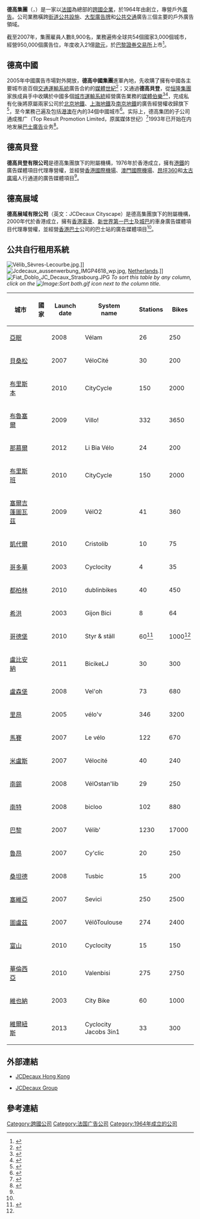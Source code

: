 {{Multiple issues|
{{Refimprove|time=2020-10-18T03:03:08+00:00}}
{{globalize}}
{{roughtranslation}}
}}
{{Distinguish|康福德高}}
{{Infobox company
| name = 德高集团
| name_en = JCDecaux Group
| logo = JCDecaux logo.svg
| logo_size = 
| logo_caption = 
| image =          
| image_size =
| image_caption =
| native_name = 
| native_name_lang = <!-- 公司名称原文语言的ISO 639-1代码。例如填写“ja”表示日语。 -->
| other_name = 
| type = 
| industry = 广告业
| foundation = 1964年
| founder = {{link-en|让-克劳德·德科|Jean-Claude Decaux}}
| location = {{FRA}}
| area_served = 
| key_people = 
| subsid = 德高中国<br />通成推广<br />德高展域
| products = 
| services = 
| owner = 
| homepage = {{URL|https://www.jcdecaux.com/}}
}}
'''德高集團'''（{{lang-en|JCDecaux Group}}，{{euronext|DEC}}）是一家以[[法國|法國]]為總部的[[跨國企業|跨國企業]]，於1964年由{{link-en|让-克劳德·德科|Jean-Claude Decaux}}創立，專營戶外[[廣告|廣告]]。公司業務橫跨[[街道公共設施|街道公共設施]]、[[大型廣告牌|大型廣告牌]]和[[公共運輸系統|公共交通]]廣告三個主要的戶外廣告領域。

截至2007年，集團雇員人數8,900名，業務遍佈全球共54個國家3,000個城市，經營950,000個廣告位，年度收入21億[[歐元|歐元]]，於[[巴黎證券交易所|巴黎證券交易所]]上市<ref name=jcdecaushk>{{cite web | language=zh-cn | url=http://www.jcdecaux.com.hk/chinese/about_profile.html | title=JCDecaux | publisher=JCDecaux Pearl & Dean Limited | date= | accessdate=2009-08-02 | archive-date=2016-03-09 | archive-url=https://web.archive.org/web/20160309055154/http://www.jcdecaux.com.hk/chinese/about_profile.html | dead-url=no }}</ref>。

==德高中國==
2005年中國廣告市場對外開放，'''德高中國集團'''進軍內地，先收購了擁有中國各主要城市逾百個[[交通運輸系統|交通運輸系統]]廣告合約的[[媒體世紀|媒體世紀]]<ref name=jcdecaux20051027>{{cite web | language = zh-hk | publisher =  | title = 德高集團收購媒體伯樂 鞏固在中國市場的一哥地位 | url = http://www.jcdecaux.com.hk/asp/view_resource.asp?DocumentID=9316 | author = JCDecaux Pearl & Dean Ltd | date = 2005-10-27 | accessdate = 2009-08-03 | archive-url = https://web.archive.org/web/20070211110342/http://www.jcdecaux.com.hk/asp/view_resource.asp?DocumentID=9316 | archive-date = 2007-02-11 | dead-url = yes }}</ref>；又通過'''德高貝登'''，從[[恒隆集團|恒隆集團]]家族成員手中收購於中國多個[[城市運輸系統|城市運輸系統]]經營廣告業務的[[媒體伯樂|媒體伯樂]]<ref name=adn20050922>{{cite news | language = zh-hk | author = | coauthors = | url = http://hk.apple.nextmedia.com/template/apple/art_main.php?iss_id=20050922&sec_id=15307&art_id=5246338 | title = 德高貝登8億購媒體伯樂 | work = 蘋果日報 | publisher = | pages = B02 | date = 2005-09-22 | accessdate = 2009-08-02}}</ref><ref name=cnsign>{{cite web | language = zh-cn | publisher = 中国标识网 | title = 德高贝登收购媒体伯乐 渐成垄断之势 | url = http://www.chinasigns.cn/news/guanggaogs/200606/3164.html | author =  | date = 2006-06-15 | accessdate = 2009-08-03 | archive-date = 2008-09-24 | archive-url = https://web.archive.org/web/20080924192849/http://www.chinasigns.cn/news/guanggaogs/200606/3164.html | dead-url = no }}</ref>，完成私有化後將原屬兩家公司於[[北京地鐵|北京地鐵]]、[[上海地鐵|上海地鐵]]及[[南京地鐵|南京地鐵]]的廣告經營權收歸旗下<ref name=gemag200601>{{cite news| language =zh-hk| author =程亞婷| coauthors =| url =http://magazine.sina.com/gemag/200601/2006-02-13/02233646.shtml| title =大佬入侵| work =環球企業家| publisher =| pages =| date =2006-01-23| accessdate =2009-08-02}}{{dead link|date=2018年2月 |bot=InternetArchiveBot |fix-attempted=yes }}</ref>，至今業務己遍及包括[[香港|港]][[澳門|澳]]在內的34個中國城市<ref name=jcdecauscn>{{cite web | language=zh-cn | url=http://www.jcdecaux.com.cn/ch.htm | title=JCDecaux China 德高中国 | publisher=JCDecaux China | date= | accessdate=2009-08-02 | deadurl=yes | archiveurl=https://web.archive.org/web/20090805180227/http://www.jcdecaux.com.cn/ch.htm | archivedate=2009-08-05 }}</ref>。实际上，德高集团的子公司通成推广（Top Result Promotion Limited，原属媒体世纪）<ref>{{cite web|url=http://bgpc.beijing.gov.cn/news/nid/6933|title=北京2022年冬奥会和冬残奥会组织委员会“特许宣传地铁广告服务机构采购项目”单一来源采购公示|publisher=北京市政府采购中心|date=2019-12-25|accessdate=2020-03-15|quote=该公司系北京市地铁运营有限公司与法国德高集团全资子公司通成推广有限公司组建，由北京市地铁运营有限公司实际控制的中外合作公司|archiveurl=https://web.archive.org/web/20200315104010/http://bgpc.beijing.gov.cn/news/nid/6933|archivedate=2020-03-15}}</ref>1993年已开始在内地发展[[巴士廣告|巴士廣告]]业务<ref>{{cite journal|author=依然|title=漂亮的女人，漂亮的事业|journal=中国对外服务|year=1997|issue=03|publisher=中国对外服务工作行业协会; 北京外企服务集团有限责任公司|issn=1671-8399|pages=76-80}}</ref>。

==德高貝登==
'''德高貝登有限公司'''是德高集團旗下的附屬機構，1976年於香港成立，擁有[[港鐵|港鐵]]的廣告媒體項目代理專營權，並經營[[香港國際機場|香港國際機場]]、[[澳門國際機場|澳門國際機場]]、[[昂坪360|昂坪360]]和[[太古廣場|太古廣場]]人行通道的廣告媒體項目<ref name=jcdecaushk/>。

==德高展域==
'''德高展域有限公司'''（英文：JCDecaux Cityscape）是德高集團旗下的附屬機構，2000年代於香港成立，擁有[[香港電車|香港電車]]、[[新世界第一巴士|新世界第一巴士]]及[[城巴|城巴]]的車身廣告媒體項目代理專營權，並經營[[香港巴士|香港巴士]]公司的巴士站的廣告媒體項目<ref name=jcdecaushk/>。

== 公共自行租用系統 ==
[[File:Vélib_Sèvres-Lecourbe.jpg|thumb]].]]
[[File:Jcdecaux_aussenwerbung_IMGP4618_wp.jpg|thumb]], [[Netherlands|Netherlands]].]]
[[File:Fiat_Doblo_JC_Decaux_Strasbourg.JPG|thumb]]
''To sort this table by any column, click on the [[Image:Sort_both.gif|Image:Sort both.gif]] icon next to the column title.''
{| class="wikitable sortable" style="text-align: right"
!城市!!國家!!Launch date!!System<br />name!!Stations!!Bikes
|-
|[[亞眠|亞眠]]||align="left"|{{flag|France}}||2008||Vélam||26||250
|-
|[[貝桑松|貝桑松]]|| align="left" | {{flag|France}} || 2007 || VéloCité || 30  || 200
|-
|[[布里斯本|布里斯本]] || align="left" | {{flag|Australia}} || 2010 || CityCycle || 150  || 2000
|-
|[[布魯塞爾|布魯塞爾]]|| align="left" | {{flag|Belgium}} || 2009 ||Villo! || 332  || 3650
|-
|[[那慕爾|那慕爾]]|| align="left" | {{flag|Belgium}} || 2012 || Li Bia Vélo || 24 || 200
|-
|[[布里斯班|布里斯班]]|| align="left" | {{flag|Australia}} || 2010 || CityCycle || 150  || 2000
|-
|[[塞爾吉|塞爾吉]][[蓬圖瓦茲|蓬圖瓦茲]]|| align="left" | {{flag|France}} || 2009 ||  VélO2 || 41  || 360
|-
|[[凱代爾|凱代爾]]|| align="left" | {{flag|France}} || 2010 || Cristolib || 10  || 75
|-
|[[哥多華_(西班牙)|哥多華]]|| align="left" | {{flag|Spain}} || 2003 || Cyclocity || 4  || 35
|-
|[[都柏林|都柏林]]|| align="left" | {{flag|Ireland}} || 2010 || dublinbikes || 40  || 450
|-
|[[希洪|希洪]]|| align="left" | {{flag|Spain}} || 2003 || Gijon Bici || 8  || 64
|-
|[[哥德堡|哥德堡]]|| align="left" | {{flag|Sweden}} || 2010 ||  Styr & ställ || 60<ref name="Styr&ställ">{{cite web |url=http://www.goteborgbikes.se/Allt-du-behoever-veta-om-Styr-Staell |title=Allt du behöver veta om Styr & Ställ |publisher=Styr & ställ |date=March 2, 2013 |language=sv |access-date=2014-08-27 |archive-date=2020-02-28 |archive-url=https://web.archive.org/web/20200228041143/http://www.goteborgbikes.se/Allt-du-behoever-veta-om-Styr-Staell |dead-url=no }}</ref>  || 1000<ref name="Styr&ställ"/>
|-
|[[盧比安納|盧比安納]]|| align="left" | {{flag|Slovenia}} || 2011 || BicikeLJ || 30  || 300
|-
|[[盧森堡|盧森堡]]|| align="left" |{{flag|Luxembourg}}|| 2008 || Vel'oh || 73  || 680
|-
|[[里昂|里昂]]||align="left"| {{flag|France}} || 2005 || vélo'v || 346  || 3200
|-
|[[馬賽|馬賽]]||align="left"| {{flag|France}} || 2007 || Le vélo || 122  || 670
|-
|[[米盧斯|米盧斯]]||align="left"|{{flag|France}}||2007||Vélocité ||40|| 240
|-
|[[南錫|南錫]]|| align="left" | {{flag|France}} || 2008 || VélOstan'lib || 29  || 250
|-
|[[南特|南特]]|| align="left" | {{flag|France}} || 2008 || bicloo || 102  || 880
|-
|[[巴黎|巴黎]]|| align="left" | {{flag|France}} || 2007 || Vélib' || 1230  || 17000
|-
|[[魯昂|魯昂]]|| align="left" | {{flag|France}} || 2007 || Cy'clic || 20  || 250
|-
|[[桑坦德_(西班牙)|桑坦德]]|| align="left" | {{flag|Spain}} || 2008 || Tusbic || 15  || 200
|-
|[[塞維亞|塞維亞]]|| align="left" | {{flag|Spain}} || 2007 || Sevici || 250 || 2500
|-
|[[圖盧茲|圖盧茲]]|| align="left" | {{flag|France}} || 2007 || VélôToulouse || 274  || 2400
|-
|[[富山市|富山]]|| align="left" | {{flag|Japan}} || 2010 || Cyclocity || 15  || 150
|-
|[[華倫西亞|華倫西亞]]|| align="left" | {{flag|Spain}} || 2010 || Valenbisi || 275  || 2750
|-
|[[維也納|維也納]]|| align="left" | {{flag|Austria}} || 2003 || City Bike || 60  || 1000
|-
| [[維爾紐斯|維爾紐斯]] || align="left" | {{flag|Lithuania}} || 2013 || Cyclocity Jacobs 3in1|| 33 || 300
|}

==外部連結==
*{{en}} [http://www.jcdecaux.com.hk JCDecaux Hong Kong] {{Wayback|url=http://www.jcdecaux.com.hk/ |date=20170627124954 }}
*{{fr}} [http://www.jcdecaux.com JCDecaux Group] {{Wayback|url=http://www.jcdecaux.com/ |date=20120531032847 }}

==參考連結==
{{reflist}}

{{DEFAULTSORT:Jcdecaux}}
[[Category:跨國公司|Category:跨國公司]]
[[Category:法国广告公司|Category:法国广告公司]]
[[Category:1964年成立的公司|Category:1964年成立的公司]]